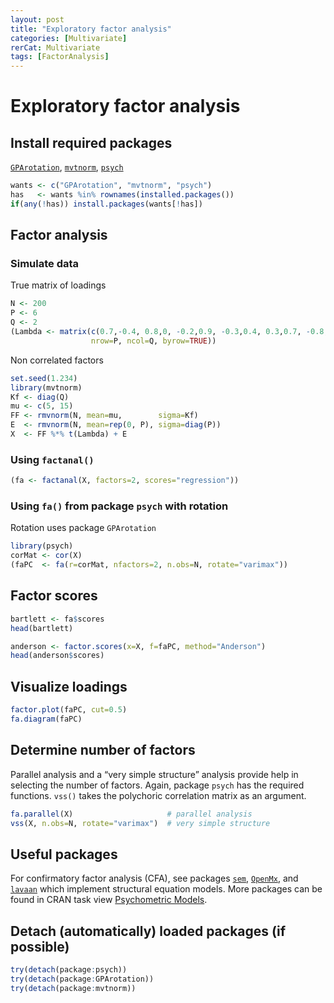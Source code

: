 ```yaml
---
layout: post
title: "Exploratory factor analysis"
categories: [Multivariate]
rerCat: Multivariate
tags: [FactorAnalysis]
---
```


Exploratory factor analysis
=========================

Install required packages
-------------------------

[`GPArotation`](http://cran.r-project.org/package=GPArotation), [`mvtnorm`](http://cran.r-project.org/package=mvtnorm), [`psych`](http://cran.r-project.org/package=psych)

```r
wants <- c("GPArotation", "mvtnorm", "psych")
has   <- wants %in% rownames(installed.packages())
if(any(!has)) install.packages(wants[!has])
```

Factor analysis
-------------------------

### Simulate data

True matrix of loadings

```r
N <- 200
P <- 6
Q <- 2
(Lambda <- matrix(c(0.7,-0.4, 0.8,0, -0.2,0.9, -0.3,0.4, 0.3,0.7, -0.8,0.1),
                  nrow=P, ncol=Q, byrow=TRUE))
```

Non correlated factors

```r
set.seed(1.234)
library(mvtnorm)
Kf <- diag(Q)
mu <- c(5, 15)
FF <- rmvnorm(N, mean=mu,        sigma=Kf)
E  <- rmvnorm(N, mean=rep(0, P), sigma=diag(P))
X  <- FF %*% t(Lambda) + E
```

### Using `factanal()`

```r
(fa <- factanal(X, factors=2, scores="regression"))
```

### Using `fa()` from package `psych` with rotation

Rotation uses package `GPArotation`

```r
library(psych)
corMat <- cor(X)
(faPC  <- fa(r=corMat, nfactors=2, n.obs=N, rotate="varimax"))
```

Factor scores
-------------------------

```r
bartlett <- fa$scores
head(bartlett)
```

```r
anderson <- factor.scores(x=X, f=faPC, method="Anderson")
head(anderson$scores)
```

Visualize loadings
-------------------------

```r
factor.plot(faPC, cut=0.5)
fa.diagram(faPC)
```

Determine number of factors
-------------------------

Parallel analysis and a "very simple structure" analysis provide help in selecting the number of factors. Again, package `psych` has the required functions. `vss()` takes the polychoric correlation matrix as an argument.

```r
fa.parallel(X)                     # parallel analysis
vss(X, n.obs=N, rotate="varimax")  # very simple structure
```

Useful packages
-------------------------

For confirmatory factor analysis (CFA), see packages [`sem`](http://cran.r-project.org/package=sem), [`OpenMx`](http://openmx.psyc.virginia.edu/), and [`lavaan`](http://cran.r-project.org/package=lavaan) which implement structural equation models. More packages can be found in CRAN task view [Psychometric Models](http://cran.r-project.org/web/views/Psychometrics.html).

Detach (automatically) loaded packages (if possible)
-------------------------

```r
try(detach(package:psych))
try(detach(package:GPArotation))
try(detach(package:mvtnorm))
```
